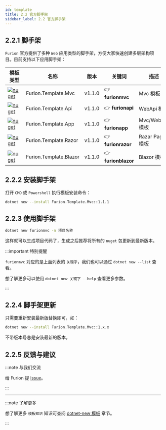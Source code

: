 ```yaml
---
id: template
title: 2.2 官方脚手架
sidebar_label: 2.2 官方脚手架
---
```


## 2.2.1 脚手架

`Furion` 官方提供了多种 `Web` 应用类型的脚手架，方便大家快速创建多层架构项目。目前支持以下应用脚手架：

| 模板类型                                                                                                            | 名称                   | 版本   | 关键词              | 描述             |
| ------------------------------------------------------------------------------------------------------------------- | ---------------------- | ------ | ------------------- | ---------------- |
| [![nuget](https://img.shields.io/badge/Nuget-1.0.x-yellow)](https://www.nuget.org/packages/Furion.Template.Mvc/)    | Furion.Template.Mvc    | v1.1.0 | 👉 **furionmvc**    | Mvc 模板         |
| [![nuget](https://img.shields.io/badge/Nuget-1.0.x-yellow)](https://www.nuget.org/packages/Furion.Template.Api/)    | Furion.Template.Api    | v1.1.0 | 👉 **furionapi**    | WebApi 模板      |
| [![nuget](https://img.shields.io/badge/Nuget-1.0.x-yellow)](https://www.nuget.org/packages/Furion.Template.App/)    | Furion.Template.App    | v1.1.0 | 👉 **furionapp**    | Mvc/WebApi 模板  |
| [![nuget](https://img.shields.io/badge/Nuget-1.0.x-yellow)](https://www.nuget.org/packages/Furion.Template.Razor/)  | Furion.Template.Razor  | v1.1.0 | 👉 **furionrazor**  | Razar Pages 模板 |
| [![nuget](https://img.shields.io/badge/Nuget-1.0.x-yellow)](https://www.nuget.org/packages/Furion.Template.Blazor/) | Furion.Template.Blazor | v1.1.0 | 👉 **furionblazor** | Blazor 模板      |

## 2.2.2 安装脚手架

打开 `CMD` 或 `Powershell` 执行模板安装命令：

```bash
dotnet new --install Furion.Template.Mvc::1.1.1
```

## 2.2.3 使用脚手架

```bash
dotnet new furionmvc -n 项目名称
```

这样就可以生成项目代码了，生成之后推荐将所有的 `nuget` 包更新到最新版本。

:::important 特别提醒

`furionmvc` 对应的是上面列表的 `关键字`，我们也可以通过 `dotnet new --list` 查看。

想了解更多可以使用 `dotnet new 关键字 --help` 查看更多参数。

:::

## 2.2.4 脚手架更新

只需要重新安装最新版替换即可，如：

```bash
dotnet new --install Furion.Template.Mvc::1.x.x
```

不带版本号总是安装最新的版本。

## 2.2.5 反馈与建议

:::note 与我们交流

给 Furion 提 [Issue](https://gitee.com/monksoul/Furion/issues/new?issue)。

:::

---

:::note 了解更多

想了解更多 `模板知识` 知识可查阅 [dotnet-new 模板](https://docs.microsoft.com/zh-cn/dotnet/core/tools/dotnet-new) 章节。

:::
